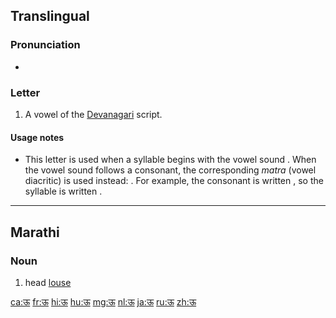 ==Translingual==
{{Devanagari character info|hex=090A|name=DEVANAGARI LETTER UU|image=[[File:Deva-ū.png|100px]]}}

===Pronunciation===
* {{IPA|/uː/|lang=mul}}

===Letter===
{{mul-Deva|ū}}

# A vowel of the [[Devanagari]] script.

====Usage notes====
* This letter is used when a syllable begins with the vowel sound {{IPAchar|/uː/|lang=mul}}. When the vowel sound follows a consonant, the corresponding ''matra'' (vowel diacritic) is used instead: {{term|&#x0942;|lang=mul|sc=Deva}}. For example, the consonant {{IPAchar|/k/|lang=mul}} is written {{term|क|lang=mul|sc=Deva}}, so the syllable {{IPAchar|/kuː/|lang=mul}} is written {{term||कू|lang=mul|sc=Deva}}.

{{attention|hi}}

----

==Marathi==

===Noun===
{{mr-noun|tr=ū|g=f|p=उवा}}

# head [[louse]]

[[ca:ऊ]]
[[fr:ऊ]]
[[hi:ऊ]]
[[hu:ऊ]]
[[mg:ऊ]]
[[nl:ऊ]]
[[ja:ऊ]]
[[ru:ऊ]]
[[zh:ऊ]]
